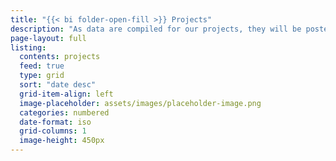 ```yaml
---
title: "{{< bi folder-open-fill >}} Projects"
description: "As data are compiled for our projects, they will be posted here."
page-layout: full
listing:
  contents: projects
  feed: true
  type: grid
  sort: "date desc"
  grid-item-align: left
  image-placeholder: assets/images/placeholder-image.png
  categories: numbered
  date-format: iso
  grid-columns: 1
  image-height: 450px
---
```

  
  